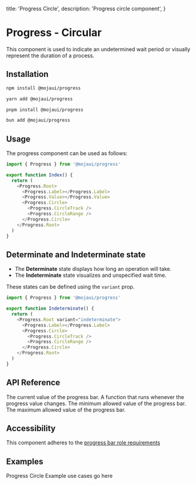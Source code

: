   title: 'Progress Circle',
  description: 'Progress circle component',
}

# Progress - Circular

This component is used to indicate an undetermined wait period or visually represent the duration of a process.

## Installation

<CodeGroup>

```bash {{ title: 'npm' }}
npm install @mojaui/progress
```

```bash {{ title: 'yarn' }}
yarn add @mojaui/progress
```

```bash {{ title: 'pnpm' }}
pnpm install @mojaui/progress
```

```bash {{ title: 'bun' }}
bun add @mojaui/progress
```

</CodeGroup>

## Usage

The progress component can be used as follows:

```js
import { Progress } from '@mojaui/progress'

export function Index() {
  return (
    <Progress.Root>
      <Progress.Label></Progress.Label>
      <Progress.Value></Progress.Value>
      <Progress.Circle>
        <Progress.CircleTrack />
        <Progress.CircleRange />
      </Progress.Circle>
    </Progress.Root>
  )
}
```

## Determinate and Indeterminate state

- The <b>Determinate</b> state displays how long an operation will take.
- The <b>Indeterminate</b> state visualizes and unspecified wait time.

These states can be defined using the <code>variant</code> prop.

```js
import { Progress } from '@mojaui/progress'

export function Indeterminate() {
  return (
    <Progress.Root variant="indeterminate">
      <Progress.Label></Progress.Label>
      <Progress.Circle>
        <Progress.CircleTrack />
        <Progress.CircleRange />
      </Progress.Circle>
    </Progress.Root>
  )
}
```

## API Reference

<Properties>

<Property name="variant" type="indeterminate | determinate"></Property>
<Property name="value" type="number" defaultValue="0">
  The current value of the progress bar.
</Property>
<Property name="onValueChange" type="(value: number) => void">
  A function that runs whenever the progress value changes.
</Property>
<Property name="min" type="number" defaultValue="0">
  The minimum allowed value of the progress bar.
</Property>
<Property name="max" type="number" defaultValue="100">
  The maximum allowed value of the progress bar.
</Property>
</Properties>

## Accessibility

This component adheres to the <a href="https://w3c.github.io/aria/#progressbar" target="_blank"> progress bar role requirements</a>

## Examples

<Note>Progress Circle Example use cases go here</Note>
